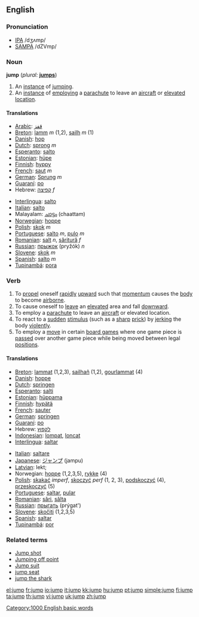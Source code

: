 ==English==

===Pronunciation===
*[[w:IPA|IPA]] /dʒʌmp/
*[[w:SAMPA|SAMPA]] /dZVmp/

===Noun===
'''jump''' (''plural:'' '''[[jumps]]''')
# An [[instance]] of [[jumping]].
# An [[instance]] of [[employing]] a [[parachute]] to leave an [[aircraft]] or [[elevated]] [[location]].
====Translations====

{{top}}
*[[Arabic]]: [[قفز]] 
*[[Breton]]: [[lamm]] ''m'' (1,2), [[sailh]] ''m'' (1)
*[[Danish]]: [[hop]]
*[[Dutch]]: [[sprong]] ''m''
*[[Esperanto]]: [[salto]]
*[[Estonian]]: [[hüpe]]
*[[Finnish]]: [[hyppy]]
*[[French]]: [[saut]] ''m''
*[[German]]: [[Sprung]] ''m''
*[[Guaraní]]: [[po]]
*Hebrew: [[קפיצה]] ''f''
{{mid}}
*[[Interlingua]]: [[salto]]
*[[Italian]]: [[salto]]
*Malayalam: [[ചാട്ടം]] (chaattam)
*[[Norwegian]]: [[hoppe]]
*[[Polish]]: [[skok]] ''m''
*[[Portuguese]]: [[salto]] ''m'', [[pulo]] ''m''
*[[Romanian]]: [[salt]] ''n'', [[săritură]] ''f''
*[[Russian]]: [[прыжок]] (pryžók) ''n''
*[[Slovene]]: [[skok]] ''m''
*[[Spanish]]: [[salto]] ''m''
*[[Tupinambá]]: [[pora]]
{{bottom}}

===Verb===
{{en-verb}}
# To [[propel]] oneself [[rapidly]] [[upward]] such that [[momentum]] causes the [[body]] to become [[airborne]].
# To cause oneself to [[leave]] an [[elevated]] area and fall [[downward]].
# To employ a [[parachute]] to leave an [[aircraft]] or elevated location.
# To react to a [[sudden]] [[stimulus]] (such as a [[sharp]] [[prick]]) by [[jerking]] the body [[violently]].
# To employ a [[move]] in certain [[board games]] where one game piece is [[passed]] over another game piece while being moved between legal [[positions]].

====Translations====
{{top}}
*[[Breton]]: [[lammat]] (1,2,3), [[sailhañ]] (1,2), [[gourlammat]] (4)
*[[Danish]]: [[hoppe]]
*[[Dutch]]: [[springen]]
*[[Esperanto]]: [[salti]]
*[[Estonian]]: [[hüppama]]
*[[Finnish]]: [[hypätä]]
*[[French]]: [[sauter]]
*[[German]]: [[springen]]
*[[Guaraní]]: [[po]]
*Hebrew: [[לקפוץ]]
*[[Indonesian]]: [[lompat]], [[loncat]]
*[[Interlingua]]: [[saltar]]
{{mid}}
*[[Italian]]: [[saltare]]
*[[Japanese]]: [[ジャンプ]] (jampu)
*[[Latvian]]: lekt; 
*Norwegian: [[hoppe]] (1,2,3,5), [[rykke]] (4)
*[[Polish]]: [[skakać]] ''imperf'', [[skoczyć]] ''perf'' (1, 2, 3), [[podskoczyć]] (4), [[przeskoczyć]] (5)
*[[Portuguese]]: [[saltar]], [[pular]]
*[[Romanian]]: [[sări]], [[sălta]]
*[[Russian]]: [[прыгать]] (prýgat')
*[[Slovene]]: [[skočiti]] (1,2,3,5)
*[[Spanish]]: [[saltar]]
*[[Tupinambá]]: [[por]]
{{bottom}}

===Related terms===
*[[Jump shot]]
*[[Jumping off point]]
*[[Jump suit]]
*[[jump seat]]
*[[jump the shark]]
[[Category:1000 English basic words]]

[[el:jump]]
[[fr:jump]]
[[io:jump]]
[[it:jump]]
[[kk:jump]]
[[hu:jump]]
[[pt:jump]]
[[simple:jump]]
[[fi:jump]]
[[ta:jump]]
[[th:jump]]
[[vi:jump]]
[[uk:jump]]
[[zh:jump]]